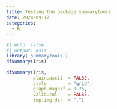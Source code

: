 ```yaml
---
title: Testing the package summarytools
date: 2024-09-17
categories:
  - R
---
```


```r
#| echo: false
#| output: asis
library('summarytools')
dfSummary(iris)

dfSummary(iris,
          plain.ascii  = FALSE, 
          style        = "grid", 
          graph.magnif = 0.75, 
          valid.col    = FALSE,
          tmp.img.dir  = ".")

```

